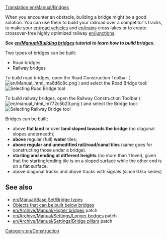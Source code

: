 [[Translation:en/Manual/Bridges]]
{{en/Table of contents}}
<!--
 Previous content wasn't as insightful as the building bridges tutorial
 + this page should be more of a reference, link section and a quick guide, not beginners guide
-->

When you encounter an obstacle, building a bridge might be a good solution. You can use them to build your railroad over a competitor's tracks, to make your [[en/road vehicles]] and [[en/trains]] cross lakes or to create crossover-free highly optimized railway [[en/junctions]].

'''''See [[en/Manual/Building bridges]] tutorial to learn how to build bridges.'''''

Two types of bridges can be built:
* Road bridges
* Railway bridges

To build road bridges, open the Road Construction Toolbar ( [[File:en/Manual html ma6d6c8c.png]] ) and select the Road Bridge tool:
[[File:en/BridgeTut14.png|none|frame|Selecting Road Bridge tool]]

To build railway bridges, open the Railway Construction Toolbar ( [[File:en/manual html m772c5b23.png]] ) and select the Bridge tool:
[[File:en/BridgeTut1.png|none|frame|Selecting Railway Bridge tool]]

Bridges can be built:
* above '''flat land''' or over '''land sloped towards the bridge''' (no diagonal slopes underneath);
* '''above''' regular (full) '''water''' tiles;
* '''above regular and unmodified rail/road/canal tiles''' (same goes for constructing those under a bridge).
* '''starting and ending at different heights''' (no more than 1 level), given that the starting/ending tile is on a sloped surface while the other end is on a flat surface.
* above diagonal tracks and above tracks with signals (since 0.6.x series)

<!-- COMMENT START
Left this just a reference for future edit(s)

==Building bridges for beginners==
Start by opening up the build toolbar for railways and clicking on [[Image:Build_bridge.png]] (build bridges button). You'll notice that your cursor will change:
[[Image:Ottdbridge1.png|none|frame|See the build bridges cursor?]]
Next you have to recognize where you can build bridges. We'll start off with a standard bridge-the-gap bridge, which can be placed in an area that looks like this:
[[Image:Ottdbridge1.6.png|none|frame|What a nice place for a bridge!]]
When you move your mouse over the ground, the square the mouse is in is highlighted; the bridge will start here.
[[Image:Ottdbridge2.png|none|frame|See it highlighted there?]]
Now, just click, hold down, and drag to the opposite sloped tile, like so:
[[Image:Ottdbridge3.png|none|frame|4. Remember, you're still holding the mouse button down...]]
Once you've dragged there, where you want the bridge to be, let go of the mouse button. The bridge selection dialog will open. The options will vary depending on the bridge length and the year.
[[Image:Ottdbridge4.png|center|none|frame|You can choose which bridge you want.]]
Click the bridge you want, we'll select Steel Girder this time:
[[Image:Ottdbridge5.png|none|frame|Bridge chosen...]]
And... there you go, your (I suppose) very first bridge. You'll notice the red text rising, displaying the amount of money you've spent.
[[Image:Ottdbridge6.png|none|frame|That cost you 579 pounds!]]
This works the same way for road construction as well; just select the bridge construction tool from the road construction tool bar.

Now we've got making bridges down, there are a few more things that you can do. Bridges can be even constructed on flat land - say to avoid a track built by competition.
[[Image:Ottdbridge11.png|none|frame|Bridge on flat land]]

Or, you can even do something like the following if the mind takes you.
[[Image:Ottdbridge9.png|none|frame|Not really useful, but...]]

END COMMENT -->
== See also ==
*[[en/Manual/Base Set/Bridge types]]
*[[en/Archive/Manual/New Bridges|Objects that can be built below bridges]]
*[[en/Archive/Manual/Higher bridges]] patch
*[[en/Archive/Manual/Settings/Longer bridges]] patch
*[[en/Archive/Manual/Settings/Bridge pillars]] patch

[[Category:en/Construction]]
<!-- this is not tutorial/walkthrough category member -->